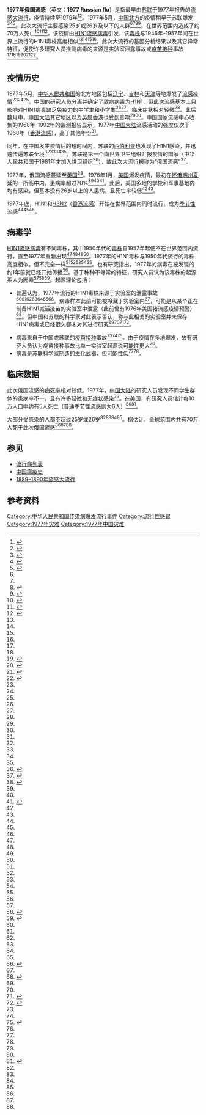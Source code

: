 {{About|1977年由[[H1N1|H1N1]]流感病毒引发的流感大流行|19世纪末由其它[[流感病毒|流感病毒]]引发的俄国流感|1889–1890年流感大流行}}
{{flu}}

'''1977年俄国流感'''（英文：'''1977 Russian flu'''）是指最早由[[苏联|苏联]]于1977年报告的[[流感大流行|流感大流行]]，疫情持续至1979年<ref name=":0">{{Cite web|title=Influenza Pandemic Plan. The Role of WHO and Guidelines for National and Regional Planning|url=https://www.who.int/csr/resources/publications/influenza/whocdscsredc991.pdf|date=April 1999|publisher=[[世界卫生组织|世界卫生组织]]|pages=38, 41|archiveurl=https://web.archive.org/web/20201203084733/https://www.who.int/csr/resources/publications/influenza/whocdscsredc991.pdf|archivedate=2020-12-03|dead-url=no}}</ref><ref name=":1">{{Cite journal|title=Swine-origin influenza virus in young age groups|url=https://www.thelancet.com/journals/lancet/article/PIIS0140-6736(09)61145-4/abstract|last=Mermel|first=Leonard A.|date=2009-06-20|journal=The Lancet|issue=9681|doi=10.1016/S0140-6736(09)61145-4|volume=373|pages=2108–2109|language=en|issn=0140-6736|pmid=19541030|access-date=2021-01-28|archive-date=2021-07-27|archive-url=https://web.archive.org/web/20210727045637/https://www.thelancet.com/journals/lancet/article/PIIS0140-6736(09)61145-4/fulltext}}</ref>。1977年5月，[[中国北方与南方|中国北方]]的疫情稍早于苏联爆发<ref name=":12">{{Cite journal|title=中国流感大流行的百年历史|author=秦颖 等|url=http://html.rhhz.net/zhlxbx/20180803.htm|journal=《中华流行病学杂志》（''Chinese Journal of Epidemiology''）|issue=8|year=2018|volume=39|page=1028-1031|archiveurl=https://web.archive.org/web/20210109065742/http://html.rhhz.net/zhlxbx/20180803.htm|archivedate=2021-01-09|deadurl=no}}</ref><ref name=":2">{{Cite journal|title=Influenza in China in 1977: recurrence of influenzavirus A subtype H1N1|url=https://www.ncbi.nlm.nih.gov/pmc/articles/PMC2395678/|last=Kung|first=H. C.|last2=Jen|first2=K. F.|date=1978|journal=Bulletin of the World Health Organization|issue=6|volume=56|pages=913–918|issn=0042-9686|pmc=2395678|pmid=310732|last3=Yuan|first3=W. C.|last4=Tien|first4=S. F.|last5=Chu|first5=C. M.|access-date=2021-01-31|archive-date=2021-11-19|archive-url=https://web.archive.org/web/20211119215524/https://www.ncbi.nlm.nih.gov/pmc/articles/PMC2395678/}}</ref><ref name=":3">{{Cite journal|title=The Re-Emergence of H1N1 Influenza Virus in 1977: A Cautionary Tale for Estimating Divergence Times Using Biologically Unrealistic Sampling Dates|url=https://www.ncbi.nlm.nih.gov/pmc/articles/PMC2887442/|last=Wertheim|first=Joel O.|date=2010-06-17|journal=PLoS ONE|issue=6|doi=10.1371/journal.pone.0011184|volume=5|issn=1932-6203|pmc=2887442|pmid=20567599|access-date=2021-01-31|archive-date=2021-03-09|archive-url=https://web.archive.org/web/20210309011111/https://www.ncbi.nlm.nih.gov/pmc/articles/PMC2887442/}}</ref>。此次大流行主要感染25岁或26岁及以下的人群<ref name=":0" /><ref name=":12" /><ref name=":4">{{Cite journal|title=The Reemergent 1977 H1N1 Strain and the Gain-of-Function Debate|url=https://www.ncbi.nlm.nih.gov/pmc/articles/PMC4542197/|last=Rozo|first=Michelle|last2=Gronvall|first2=Gigi Kwik|date=2015-08-18|journal=mBio|issue=4|doi=10.1128/mBio.01013-15|volume=6|issn=2150-7511|pmc=4542197|pmid=26286690|access-date=2021-01-31|archive-date=2022-01-03|archive-url=https://web.archive.org/web/20220103062440/https://www.ncbi.nlm.nih.gov/pmc/articles/PMC4542197/}}</ref><ref name=":5">{{Cite journal|title=The Russian flu. Its history and implications for this year's influenza season|url=https://pubmed.ncbi.nlm.nih.gov/702749|last=Gregg|first=M. B.|last2=Hinman|first2=A. R.|date=1978-11-17|journal=JAMA|issue=21|doi=10.1001/jama.240.21.2260|volume=240|pages=2260–2263|issn=0098-7484|pmid=702749|last3=Craven|first3=R. B.|access-date=2021-01-28|archive-date=2021-01-29|archive-url=https://web.archive.org/web/20210129213311/https://pubmed.ncbi.nlm.nih.gov/702749/}}</ref>，在世界范围内造成了约70万人死亡<ref name=":6">{{Cite journal|title=Novel swine-origin influenza A virus in humans: another pandemic knocking at the door|author=|url=https://link.springer.com/article/10.1007/s00430-009-0118-5/tables/1|last=Michaelis|first=Martin|last2=Doerr|first2=Hans Wilhem|date=2009-08|journal=Medical Microbiology and Immunology|issue=3|doi=10.1007/s00430-009-0118-5|volume=198|pages=175–183|issn=1432-1831|pmid=19543913|last3=Cinatl|first3=Jindrich|access-date=2021-07-22|archive-date=2021-05-15|archive-url=https://web.archive.org/web/20210515002754/https://link.springer.com/article/10.1007/s00430-009-0118-5/tables/1}}</ref><ref name=":15">{{Cite journal|title=Reorganize and survive—a recommendation for healthcare services affected by COVID-19—the ophthalmology experience|url=https://www.nature.com/articles/s41433-020-0871-7|last=Petrovski|first=Beáta Éva|last2=Lumi|first2=Xhevat|date=2020-07|journal=Eye|issue=7|doi=10.1038/s41433-020-0871-7|volume=34|pages=1177–1179|language=en|issn=1476-5454|last3=Znaor|first3=Ljubo|last4=Ivastinović|first4=Domagoj|last5=Confalonieri|first5=Filippo|last6=Petrovič|first6=Mojca Globočnik|last7=Petrovski|first7=Goran|access-date=2021-01-28|archive-date=2020-11-17|archive-url=https://web.archive.org/web/20201117231630/https://www.nature.com/articles/s41433-020-0871-7}}</ref><ref name=":7">{{Cite web|title=You're more likely to die from the H1N1 flu if you were born in 1957|url=https://nouvelles.umontreal.ca/en/article/2018/01/19/you-re-more-likely-to-die-from-the-h1n1-flu-if-you-were-born-in-1957/|date=2020-11-18|publisher=University of Montreal|language=en|archiveurl=https://web.archive.org/web/20190131183201/https://nouvelles.umontreal.ca/en/article/2018/01/19/you-re-more-likely-to-die-from-the-h1n1-flu-if-you-were-born-in-1957/|archivedate=2019-01-31|dead-url=no}}</ref>。该疫情由[[H1N1流感病毒|H1N1流感病毒]]引发，该[[毒株|毒株]]与1946年-1957年间在世界上流行的H1N1毒株高度相似<ref name=":0" /><ref name=":1" /><ref name=":4" /><ref name=":5" />。此次大流行的基因分析结果以及其它异常特征，促使许多研究人员推测病毒的来源是实验室泄露事故或[[疫苗接種|疫苗接种]]事故<ref name=":3" /><ref name=":4" /><ref name=":8">{{Cite journal|title=The 1977 H1N1 Influenza Virus Reemergence Demonstrated Gain-of-Function Hazards|url=https://www.ncbi.nlm.nih.gov/pmc/articles/PMC4611044/|last=Furmanski|first=Martin|date=2015-09-29|journal=mBio|issue=5|doi=10.1128/mBio.01434-15|volume=6|issn=2150-7511|pmc=4611044|pmid=26419881|access-date=2021-01-31|archive-date=2020-11-20|archive-url=https://web.archive.org/web/20201120180548/https://www.ncbi.nlm.nih.gov/pmc/articles/PMC4611044/}}</ref><ref name=":9">{{Cite journal|title=Historical Perspective — Emergence of Influenza A (H1N1) Viruses|url=http://www.nejm.org/doi/abs/10.1056/NEJMra0904322|last=Zimmer|first=Shanta M.|last2=Burke|first2=Donald S.|date=2009-07-16|journal=New England Journal of Medicine|issue=3|doi=10.1056/NEJMra0904322|volume=361|pages=279–285|language=en|issn=0028-4793}}</ref><ref name=":13">{{Cite journal|title=Influenza: lessons from past pandemics, warnings from current incidents|url=https://www.nature.com/articles/nrmicro1208|last=Horimoto|first=Taisuke|last2=Kawaoka|first2=Yoshihiro|date=2005-08|journal=Nature Reviews Microbiology|issue=8|doi=10.1038/nrmicro1208|volume=3|pages=591–600|language=en|issn=1740-1534|access-date=2021-01-28|archive-date=2020-04-23|archive-url=https://web.archive.org/web/20200423191313/https://www.nature.com/articles/nrmicro1208}}</ref><ref name=":10">{{Cite web|title=Was H1N1 leaked from a laboratory?|url=https://blogs.bmj.com/bmj/2009/07/02/tom-nolan-was-h1n1-leaked-from-a-laboratory/|author=|date=2009-07-02|last=Nolan|first=Tom|format=|publisher=The BMJ|language=en-US|archiveurl=https://web.archive.org/web/20160616211557/http://blogs.bmj.com/bmj/2009/07/02/tom-nolan-was-h1n1-leaked-from-a-laboratory/|archivedate=2016-06-16|dead-url=no}}</ref>。

== 疫情历史 ==
1977年5月，[[中华人民共和国|中华人民共和国]]的北方地区包括[[辽宁省|辽宁]]、[[吉林省|吉林]]和[[天津市|天津]]等地爆发了[[流行性感冒|流感]]疫情<ref name=":12" /><ref name=":2" /><ref name=":4" />。中国的研究人员分离并确定了致病病毒为[[甲型流感病毒H1N1亞型|H1N1]]，但此次流感基本上只影响对H1N1病毒缺乏免疫力的中学生和小学生<ref name=":12" /><ref name=":2" />。临床症状相对轻微<ref name=":2" />。此后数月中，[[中国大陆|中国大陆]]其它地区以及[[英属香港|英属香港]]也受到影响<ref name=":12" /><ref name=":2" />。中国国家流感中心收集的1968年-1992年的监测报告显示，1977年[[中国大陆|中国大陆]]流感活动的强度仅次于1968年（[[1968年流感疫情|香港流感]]），高于其他年份<ref name=":12" />。

同年，在中国发生疫情后的短时间内，苏联的[[西伯利亚|西伯利亚]]也发现了H1N1感染，并迅速传遍苏联全境<ref name=":0" /><ref name=":3" /><ref name=":4" /><ref name=":5" />。苏联是第一个向[[世界卫生组织|世界卫生组织]]汇报疫情的国家（中华人民共和国于1981年才加入世卫组织<ref>{{Cite web|title=世界卫生组织驻华代表处|url=https://www.who.int/china/zh/about-us|publisher=世界卫生组织|language=zh|archiveurl=https://web.archive.org/web/20191022053833/https://www.who.int/china/zh/about-us|archivedate=2019-10-22|dead-url=no}}</ref>），故此次大流行被称为“俄国流感”<ref name=":14">{{Cite web|title=1977 Russian Influenza - an overview|url=https://www.sciencedirect.com/topics/medicine-and-dentistry/1977-russian-influenza|date=|publisher=[[ScienceDirect|ScienceDirect]]|language=en|access-date=2021-01-28|archive-date=2021-01-30|archive-url=https://web.archive.org/web/20210130042642/https://www.sciencedirect.com/topics/medicine-and-dentistry/1977-russian-influenza}}</ref>。

1977年，俄国流感蔓延至[[英国|英国]]<ref>{{Cite news|date=2013-01-25|title=The flu virus that nearly killed me|language=en-GB|work=BBC News|url=https://www.bbc.com/news/magazine-21125713|accessdate=2021-01-24|archivedate=2021-01-18|archiveurl=https://web.archive.org/web/20210118205028/https://www.bbc.com/news/magazine-21125713|dead-url=no}}</ref>。1978年1月，[[美国|美国]]爆发疫情，最初在[[怀俄明州|怀俄明州]][[夏延_(怀俄明州)|夏延]]的一所高中内，患病率超过70%<ref name=":1" /><ref name=":5" /><ref name=":11">{{Cite news|author=Colen BD|date=1978-01-28|title=Russian Flu Has Arrived In the U.S.|language=en-US|work=《[[华盛顿邮报|华盛顿邮报]]》|url=https://www.washingtonpost.com/archive/politics/1978/01/28/russian-flu-has-arrived-in-the-us/3d24b12b-5f75-480d-afc4-f31f1de81113/|issn=0190-8286|archivedate=2020-07-16|archiveurl=https://web.archive.org/web/20200716031837/https://www.washingtonpost.com/archive/politics/1978/01/28/russian-flu-has-arrived-in-the-us/3d24b12b-5f75-480d-afc4-f31f1de81113/|dead-url=no}}</ref>。此后，美国多地的学校和军事基地内均有感染，但基本没有26岁以上的人患病，且死亡率较低<ref name=":1" /><ref name=":5" />。

1977年底，H1N1和[[H3N2|H3N2]]（[[1968年流感疫情|香港流感]]）开始在世界范围内同时流行，成为[[季节性流感|季节性流感]]<ref name=":0" /><ref name=":1" /><ref name=":14" />。

== 病毒学 ==
[[H1N1|H1N1流感病毒]]有不同毒株，其中1950年代的[[毒株|毒株]]自1957年起便不在世界范围内流行，直至1977年重新出现<ref name=":0" /><ref name=":1" /><ref name=":2" /><ref name=":4" />。1977年的H1N1毒株与1950年代流行的毒株高度相似，但不完全一样<ref name=":0" /><ref name=":1" /><ref name=":3" /><ref name=":4" /><ref name=":5" />。也有研究指出，1977年的病毒在被发现的约1年前就已经开始传播<ref name=":3" />。基于种种不寻常的特征，研究人员认为该毒株的起源系人为因素<ref name=":4" /><ref>{{Cite journal|title=The biosecurity benefits of genetic engineering attribution|url=https://www.nature.com/articles/s41467-020-19149-2|last=Lewis|first=Gregory|last2=Jordan|first2=Jacob L.|date=2020-12-08|journal=Nature Communications|issue=1|doi=10.1038/s41467-020-19149-2|volume=11|pages=6294|language=en|issn=2041-1723|last3=Relman|first3=David A.|last4=Koblentz|first4=Gregory D.|last5=Leung|first5=Jade|last6=Dafoe|first6=Allan|last7=Nelson|first7=Cassidy|last8=Epstein|first8=Gerald L.|last9=Katz|first9=Rebecca|access-date=2021-07-22|archive-date=2022-01-20|archive-url=https://web.archive.org/web/20220120074342/https://www.nature.com/articles/s41467-020-19149-2}}</ref><ref>{{Cite journal|title=Centennial review of influenza in Taiwan|url=https://www.ncbi.nlm.nih.gov/pmc/articles/PMC6197989/|last=Gong|first=Yu-Nong|last2=Kuo|first2=Rei-Lin|date=2018-8|journal=Biomedical Journal|issue=4|doi=10.1016/j.bj.2018.08.002|volume=41|pages=234–241|issn=2319-4170|pmc=6197989|pmid=30348266|last3=Chen|first3=Guang-Wu|last4=Shih|first4=Shin-Ru|access-date=2021-07-22|archive-date=2021-11-19|archive-url=https://web.archive.org/web/20211119215733/https://www.ncbi.nlm.nih.gov/pmc/articles/PMC6197989/}}</ref>。起源理论包括：

* 普遍认为，1977年流行的H1N1毒株来源于实验室的泄露事故<ref name=":3" /><ref name=":8" /><ref name=":9" /><ref name=":13" /><ref name=":10" /><ref name=":14" /><ref>{{Cite web|title=New Strain May Edge Out Seasonal Flu Bugs|url=https://www.npr.org/templates/story/story.php?storyId=103711274|date=2009-05-04|publisher=[[NPR|NPR]]|language=en|archiveurl=https://web.archive.org/web/20200809004621/https://www.npr.org/templates/story/story.php?storyId=103711274|archivedate=2020-08-09|dead-url=no}}</ref>。病毒样本此前可能被冷藏于实验室内<ref name=":3" />，可能是从某个正在制备H1N1减活疫苗的实验室中泄露（此前曾有1976年美国猪流感疫情预警）<ref>{{Cite web|title=Threatened pandemics and laboratory escapes: Self-fulfilling prophecies|url=https://thebulletin.org/2014/03/threatened-pandemics-and-laboratory-escapes-self-fulfilling-prophecies/|access-date=2014-03-31|date=2014-03-31|last=Furmanski|first=Martin|website=Bulletin of the Atomic Scientists|archive-url=https://web.archive.org/web/20190105123219/https://thebulletin.org/2014/03/threatened-pandemics-and-laboratory-escapes-self-fulfilling-prophecies/|archive-date=2019-01-05|url-status=live}}</ref>。但中国和苏联的科学家对此表示否认，称与此相关的实验室并未保存H1N1病毒或已经很久都未对其进行研究<ref name=":2" /><ref name=":4" /><ref name=":122">{{Cite web|title=1977 H1N1 influenza virus is not relevant to the gain of function debate|url=https://www.virology.ws/2015/08/20/1977-h1n1-virus-not-relevant-to-gof-debate/|accessdate=|date=2015-08-20|publisher=Virology Blog|archiveurl=https://web.archive.org/web/20210124184625/https://www.virology.ws/2015/08/20/1977-h1n1-virus-not-relevant-to-gof-debate/|archivedate=2021-01-24|dead-url=no}}</ref><ref>{{Cite web|title=Laboratory Escapes and "Self-fulfilling prophecy" Epidemics|url=https://armscontrolcenter.org/wp-content/uploads/2016/02/Escaped-Viruses-final-2-17-14-copy.pdf|author=Furmanski M|date=2014-02-17|publisher=Center for Arms Control and Non-Proliferation|archiveurl=https://web.archive.org/web/20201118120445/https://armscontrolcenter.org/wp-content/uploads/2016/02/Escaped-Viruses-final-2-17-14-copy.pdf|archivedate=2020-11-18|dead-url=no}}</ref>。

* 病毒来自于中国或苏联的[[疫苗接種|疫苗接种]]事故<ref name=":4" /><ref name=":122" /><ref>{{Cite journal|title=Influenza: old and new threats|url=https://www.nature.com/articles/nm1141|last=Palese|first=Peter|date=2004-12|journal=Nature Medicine|issue=12|doi=10.1038/nm1141|volume=10|pages=S82–S87|language=en|issn=1546-170X|access-date=2021-07-22|archive-date=2021-06-24|archive-url=https://web.archive.org/web/20210624002938/https://www.nature.com/articles/nm1141}}</ref>。由于疫情在多地爆发，故有研究人员认为疫苗接种事故比单一实验室起源说可能性更大<ref name=":4" />。
* 病毒是苏联科学家制造的[[生化武器|生化武器]]，但可能性低<ref name=":4" /><ref name=":122" />。

== 临床数据 ==
此次俄国流感的[[病死率|病死率]]相对较低。1977年，[[中国大陆|中国大陆]]的研究人员发现不同学生群体的患病率不一，且有许多轻微和[[无症状|无症状]]感染<ref name=":2" />。在美国，有研究人员估计每10万人口中约有5人死亡（普通季节性流感则为6人）<ref name=":4" /><ref>{{Cite journal|title=Trends in Recorded Influenza Mortality: United States, 1900–2004|url=https://www.ncbi.nlm.nih.gov/pmc/articles/PMC2374803/|last=Doshi|first=Peter|date=2008-5|journal=American Journal of Public Health|issue=5|doi=10.2105/AJPH.2007.119933|volume=98|pages=939–945|issn=0090-0036|pmc=2374803|pmid=18381993|access-date=2021-07-23|archive-date=2021-02-24|archive-url=https://web.archive.org/web/20210224164051/http://www.ncbi.nlm.nih.gov/pmc/articles/PMC2374803//}}</ref>。

大部分受感染的人都不超过25岁或26岁<ref name=":0" /><ref name=":12" /><ref name=":4" /><ref name=":5" />。据估计，全球范围内共有70万人死于此次俄国流感<ref name=":6" /><ref name=":15" /><ref name=":7" />。

== 参见 ==

* [[流行病列表|流行病列表]]
*[[中國瘟疫史|中国瘟疫史]]
*[[1889–1890年流感大流行|1889–1890年流感大流行]]

== 参考资料 ==
{{reflist|2}}

{{Influenza}}
{{甲型流感}}
{{中国大陆瘟疫}}
{{Epidemics}}
[[Category:中华人民共和国传染病爆发流行事件|Category:中华人民共和国传染病爆发流行事件]]
[[Category:流行性感冒|Category:流行性感冒]]
[[Category:1977年灾难|Category:1977年灾难]]
[[Category:1977年中国灾难|Category:1977年中国灾难]]